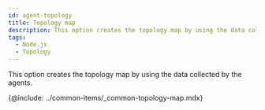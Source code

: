 ```yaml
---
id: agent-topology
title: Topology map
description: This option creates the topology map by using the data collected by the agents.
tags:
  - Node.js
  - Topology
---
```


This option creates the topology map by using the data collected by the agents.

{@include: ../common-items/_common-topology-map.mdx}
